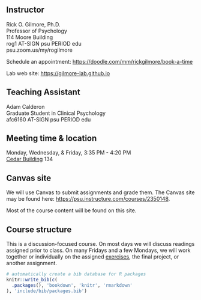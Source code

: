 ## Instructor {-}

Rick O. Gilmore, Ph.D. \
Professor of Psychology \
114 Moore Building \
rog1 AT-SIGN psu PERIOD edu \
psu.zoom.us/my/rogilmore

Schedule an appointment: <https://doodle.com/mm/rickgilmore/book-a-time></br>

Lab web site: <https://gilmore-lab.github.io>

## Teaching Assistant {-}

Adam Calderon \
Graduate Student in Clinical Psychology \
afc6160 AT-SIGN psu PERIOD edu
<!-- Office hours: Friday 3-4 pm, via [Zoom](https://psu.zoom.us/j/94414923783). -->

## Meeting time & location {-}

Monday, Wednesday, & Friday, 3:35 PM - 4:20 PM \
[Cedar Building](https://map.psu.edu/?id=1134#!ct/59509,33177,25403,26748,26749,26750,27255?m/357035?s/cedar) 134

## Canvas site

We will use Canvas to submit assignments and grade them.
The Canvas site may be found here: <https://psu.instructure.com/courses/2350148>.

Most of the course content will be found on this site.

## Course structure

This is a discussion-focused course.
On most days we will discuss readings assigned prior to class.
On many Fridays and a few Mondays, we will work together or individually on the assigned [exercises](index.qmd#exercises), the final project, or another assignment.

```r
# automatically create a bib database for R packages
knitr::write_bib(c(
  .packages(), 'bookdown', 'knitr', 'rmarkdown'
), 'include/bib/packages.bib')
```
